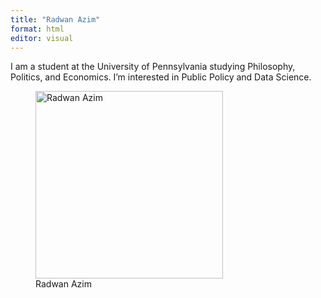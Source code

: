 ```yaml
---
title: "Radwan Azim"
format: html
editor: visual
---
```


I am a student at the University of Pennsylvania studying Philosophy, Politics, and Economics. I'm interested in Public Policy and Data Science.

![Radwan Azim](images/radwan-azim.JPG){width="300px"}
